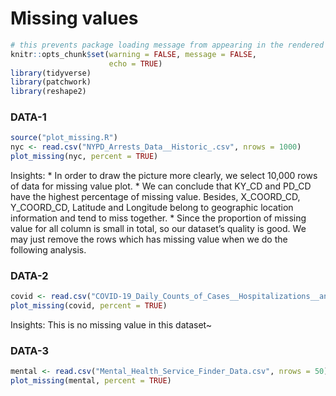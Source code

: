 # Missing values
```r
# this prevents package loading message from appearing in the rendered version of your problem set
knitr::opts_chunk$set(warning = FALSE, message = FALSE,
                      echo = TRUE)
library(tidyverse)
library(patchwork)
library(reshape2)

```

### DATA-1
```r
source("plot_missing.R")
nyc <- read.csv("NYPD_Arrests_Data__Historic_.csv", nrows = 1000)
plot_missing(nyc, percent = TRUE)
```

Insights:
* In order to draw the picture more clearly, we select 10,000 rows of data for missing value plot.
* We can conclude that KY_CD and PD_CD have the highest percentage of missing value. Besides, X_COORD_CD, Y_COORD_CD, Latitude and Longitude belong to geographic location information and tend to miss together.
* Since the proportion of missing value for all column is small in total, so our dataset's quality is good. We may just remove the rows which has missing value when we do the following analysis.

### DATA-2
```r
covid <- read.csv("COVID-19_Daily_Counts_of_Cases__Hospitalizations__and_Deaths.csv", nrows = 100)
plot_missing(covid, percent = TRUE)
```
Insights:
This is no missing value in this dataset~

### DATA-3
```r
mental <- read.csv("Mental_Health_Service_Finder_Data.csv", nrows = 50)
plot_missing(mental, percent = TRUE)
```



